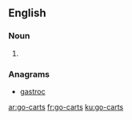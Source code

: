 ==English==

===Noun===
{{head|en|noun plural form}}

# {{plural of|go-cart|lang=en}}

===Anagrams===
* [[gastroc#English|gastroc]]

[[ar:go-carts]]
[[fr:go-carts]]
[[ku:go-carts]]